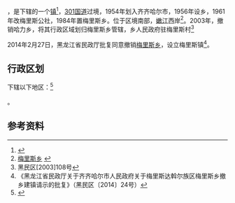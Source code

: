{{中国乡级行政区
| 总面积 = 170平方公里
| 户籍人口 = 2.7万
|23/02/08/201/000}}

'''{{PAGENAMEBASE}}'''，是{{PRC admin/fullname|23/02/08/201/000|3}}下辖的一个[[行政建制镇|镇]]<ref>{{PRC admin/ref sgc|{{PRC admin/parent|23/02/08/201/000}}}}</ref>，[[301国道|301国道]]过境，1954年划入齐齐哈尔市，1956年设乡，1961年改梅里斯公社，1984年置梅里斯乡。位于区境南部，[[嫩江|嫩江]]西岸<ref>[http://www.chinaquhua.cn/heilongjiang/ 梅里斯乡] {{webarchive|url=https://web.archive.org/web/20110822123644/http://www.chinaquhua.cn/heilongjiang/ |date=2011-08-22 }}</ref>。2003年，撤销哈力乡，将其行政区域划归梅里斯乡管辖，乡人民政府驻梅里斯村<ref>黑民区[2003]108号</ref>

2014年2月27日，黑龙江省民政厅批复同意撤销[[梅里斯乡|梅里斯乡]]，设立梅里斯镇<ref>《黑龙江省民政厅关于齐齐哈尔市人民政府关于梅里斯达斡尔族区梅里斯乡撤乡建镇请示的批复》（黑民区〔2014〕24号）</ref>。

== 行政区划 ==

{{PAGENAMEBASE}}下辖以下地区：<ref>{{PRC admin/ref sgc|23/02/08/201/000}}</ref>

{{PRC admin/children|23/02/08/201/000}}。

== 参考资料 ==

{{reflist}}

{{行政区划小作品}}
{{PRC admin/navcat|23/02/08/201/000}}